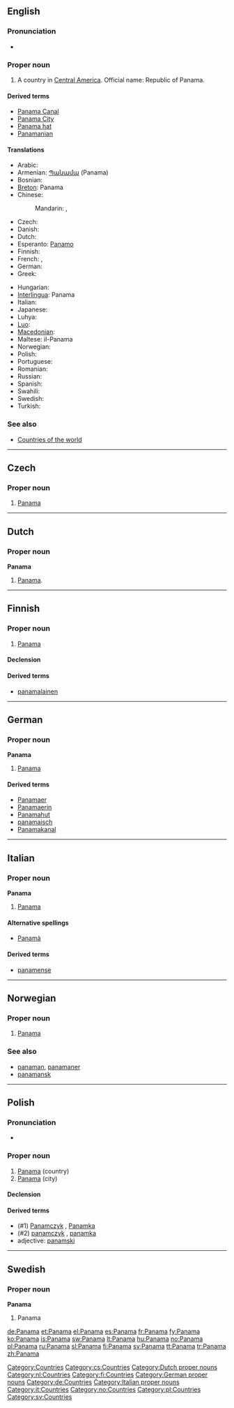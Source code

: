 {{also|Panamá}}
==English==

===Pronunciation===
* {{audio|en-us-Panama.ogg|Audio (US)}}

===Proper noun===
{{en-proper noun}}

# A country in [[Central America]]. Official name: Republic of Panama.

====Derived terms====
* [[Panama Canal]]
* [[Panama City]]
* [[Panama hat]]
* [[Panamanian]]

====Translations====
{{trans-top|Country}}
* Arabic: {{t|ar|بنما|f|tr=Banamaa|sc=Arab}}
* Armenian: [[Պանամա]] (Panama)
* Bosnian: {{t-|bs|Panama|f}}
* [[Breton]]: Panama
* Chinese:
*: Mandarin: {{t|cmn|巴拿馬|sc=Hani|xs=Mandarin}},  {{t|cmn|巴拿马|tr=Bānámǎ|sc=Hani|xs=Mandarin}}
* Czech: {{t-|cs|Panama|f}}
* Danish: {{t-|da|Panama}}
* Dutch: {{t-|nl|Panama}}
* Esperanto: [[Panamo]]
* Finnish: {{t+|fi|Panama}}
* French: {{t+|fr|Panama|m}},  {{t+|fr|Panamá|m}}
* German: {{t+|de|Panama|n}}
* Greek: {{t+|el|Παναμάς|sc=Grek}}
{{trans-mid}}
* Hungarian: {{t+|hu|Panama}}
* [[Interlingua]]: Panama
* Italian: {{t-|it|Panama|f}}
* Japanese: {{t-|ja|パナマ|tr=Panama|sc=Jpan}}
* Luhya: {{tø|luy|Panama}}
* [[Luo]]: {{tø|luo|Panama}}
* [[Macedonian]]: {{t|mk|Панама|f|tr=Panáma|sc=Cyrl|xs=Macedonian}}
* Maltese: il-Panama
* Norwegian: {{t+|no|Panama}}
* Polish: {{t+|pl|Panama|f}}
* Portuguese: {{t+|pt|Panamá}}
* Romanian: {{t-|ro|Panama|f}}
* Russian: {{t|ru|Панама|f|tr=Panáma, Panamá|sc=Cyrl}}
* Spanish: {{t+|es|Panamá|m}}
* Swahili: {{t|sw|Panama}}
* Swedish: {{t+|sv|Panama}}
* Turkish: {{t+|tr|Panama}}
{{trans-bottom}}

===See also===
* [[Appendix:Countries of the world|Countries of the world]]

[[Category:Countries]]

----

==Czech==

===Proper noun===
{{cs-proper noun|g=f}}

# [[#English|Panama]]

[[Category:cs:Countries]]

----

==Dutch==

===Proper noun===
'''Panama''' {{n}}

# [[#English|Panama]].

[[Category:Dutch proper nouns]]
[[Category:nl:Countries]]

----

==Finnish==
{{wikipedia|lang=fi}}

===Proper noun===
{{infl|fi|proper noun}}

# [[#English|Panama]]

====Declension====
{{fi-decl-kulkija|Panam|np=1}}

====Derived terms====
* [[panamalainen]]

[[Category:fi:Countries]]

----

==German==
{{wikipedia|lang=de}}

===Proper noun===
'''Panama''' {{n}}

# [[#English|Panama]]

====Derived terms====
* [[Panamaer]]
* [[Panamaerin]]
* [[Panamahut]]
* [[panamaisch]]
* [[Panamakanal]]

[[Category:German proper nouns]]
[[Category:de:Countries]]

----

==Italian==
{{wikipedia|lang=it}}

===Proper noun===
'''Panama''' {{f}}

# [[#English|Panama]]

====Alternative spellings====
* [[Panamà]]

====Derived terms====
* [[panamense]]

[[Category:Italian proper nouns]]
[[Category:it:Countries]]

----

==Norwegian==

===Proper noun===
{{infl|no|proper noun}}

# [[#English|Panama]]

===See also===
* [[panaman]], [[panamaner]]
* [[panamansk]]

[[Category:no:Countries]]

----

==Polish==

===Pronunciation===
* {{IPA|/paˈnama/|lang=pl}}

===Proper noun===
{{infl|pl|proper noun|g=f}}

# [[#English|Panama]] (country)
# [[#English|Panama]] (city)

====Declension====
{{pl-decl-noun-sing
|Panama
|Panamy
|Panamie
|Panamę
|Panamą
|Panamie
|Panamo
}}

====Derived terms====
* (#1) [[Panamczyk]] {{m}}, [[Panamka]] {{f}}
* (#2) [[panamczyk]] {{m}}, [[panamka]] {{f}}
* adjective: [[panamski]]

[[Category:pl:Countries]]

----

==Swedish==

===Proper noun===
'''Panama'''

# Panama

[[Category:sv:Countries]]

[[de:Panama]]
[[et:Panama]]
[[el:Panama]]
[[es:Panama]]
[[fr:Panama]]
[[fy:Panama]]
[[ko:Panama]]
[[is:Panama]]
[[sw:Panama]]
[[lt:Panama]]
[[hu:Panama]]
[[no:Panama]]
[[pl:Panama]]
[[ru:Panama]]
[[sl:Panama]]
[[fi:Panama]]
[[sv:Panama]]
[[tt:Panama]]
[[tr:Panama]]
[[zh:Panama]]